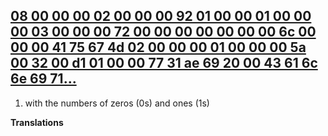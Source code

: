 ==[[08 00 00 00 02 00 00 00 92 01 00 00 01 00 00 00 03 00 00 00 72 00 00 00 00 00 00 00 6c 00 00 00 41 75 67 4d 02 00 00 00 01 00 00 00 5a 00 32 00 d1 01 00 00 77 31 ae 69 20 00 43 61 6c 6e 69 71...]]==

#with the numbers of zeros (0s) and ones (1s)

'''Translations'''